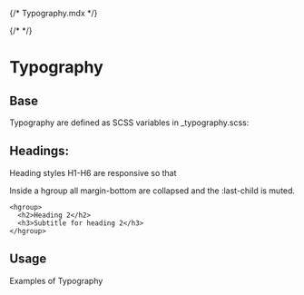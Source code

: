 {/* Typography.mdx */}



{/* <Meta title="1 Tokens / Typography" /> */}

<Meta of={TypographyStories} />

# Typography

## Base

Typography are defined as SCSS variables in \_typography.scss:

## Headings:

Heading styles H1-H6 are responsive so that

Inside a hgroup all margin-bottom are collapsed and the :last-child is muted.

```
<hgroup>
  <h2>Heading 2</h2>
  <h3>Subtitle for heading 2</h3>
</hgroup>
```

## Usage

Examples of Typography

<Canvas of={TypographyStories.Primary} />
